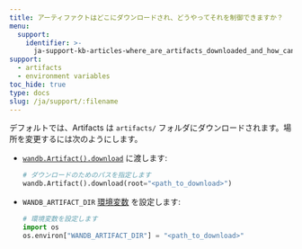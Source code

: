 ```yaml
---
title: アーティファクトはどこにダウンロードされ、どうやってそれを制御できますか？
menu:
  support:
    identifier: >-
      ja-support-kb-articles-where_are_artifacts_downloaded_and_how_can_i_control_that
support:
  - artifacts
  - environment variables
toc_hide: true
type: docs
slug: /ja/support/:filename
---
```

デフォルトでは、Artifacts は `artifacts/` フォルダにダウンロードされます。場所を変更するには次のようにします。

- [`wandb.Artifact().download`](/ja/ref/python/public-api/api) に渡します:

    ```python
    # ダウンロードのためのパスを指定します
    wandb.Artifact().download(root="<path_to_download>")
    ```

- `WANDB_ARTIFACT_DIR` [環境変数](/ja/guides/track/environment-variables/) を設定します:

    ```python
    # 環境変数を設定します
    import os
    os.environ["WANDB_ARTIFACT_DIR"] = "<path_to_download>"
    ```
